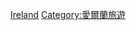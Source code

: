 {{Commonscat|Visitor attractions in Ireland}}

[[Category:歐洲各國旅遊景點|Ireland]]
[[Category:愛爾蘭旅遊|Category:愛爾蘭旅遊]]